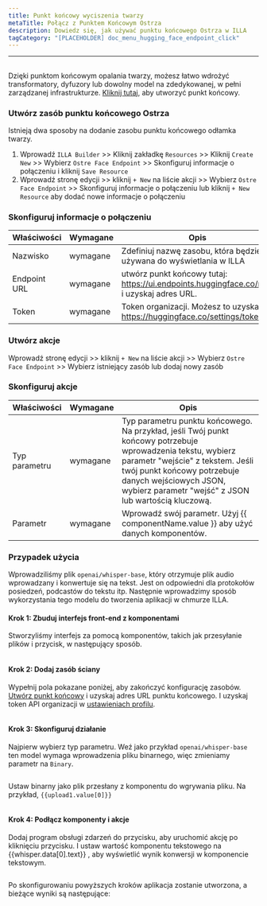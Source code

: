 ```yaml
---
title: Punkt końcowy wyciszenia twarzy
metaTitle: Połącz z Punktem Końcowym Ostrza
description: Dowiedz się, jak używać punktu końcowego Ostrza w ILLA
tagCategory: "[PLACEHOLDER] doc_menu_hugging_face_endpoint_click"
---
```


* * *

## <Heading hidden>Ogniskowy punkt końcowy twarzy</Heading>

Dzięki punktom końcowym opalania twarzy, możesz łatwo wdrożyć transformatory, dyfuzory lub dowolny model na zdedykowanej, w pełni zarządzanej infrastrukturze. [Kliknij tutaj](https://ui.endpoints.huggingface.co/new), aby utworzyć punkt końcowy. 

### Utwórz zasób punktu końcowego Ostrza

Istnieją dwa sposoby na dodanie zasobu punktu końcowego odłamka twarzy. 

1.  Wprowadź `ILLA Builder` >> Kliknij zakładkę `Resources` >> Kliknij `Create New` >> Wybierz `Ostre Face Endpoint` >> Skonfiguruj informacje o połączeniu i kliknij `Save Resource`
2.  Wprowadź stronę edycji >> kliknij `+ New` na liście akcji >> Wybierz `Ostre Face Endpoint` >> Skonfiguruj informacje o połączeniu lub kliknij `+ New Resource` aby dodać nowe informacje o połączeniu

### Skonfiguruj informacje o połączeniu

| Właściwości  | Wymagane | Opis                                                                                      |
| ------------ | -------- | ----------------------------------------------------------------------------------------- |
| Nazwisko     | wymagane | Zdefiniuj nazwę zasobu, która będzie używana do wyświetlania w ILLA                       |
| Endpoint URL | wymagane | utwórz punkt końcowy tutaj: https://ui.endpoints.huggingface.co/new i uzyskaj adres URL.  |
| Token        | wymagane | Token organizacji. Możesz to uzyskać w https://huggingface.co/settings/tokens.            |

### Utwórz akcje

Wprowadź stronę edycji >> kliknij `+ New` na liście akcji >> Wybierz `Ostre Face Endpoint` >> Wybierz istniejący zasób lub dodaj nowy zasób

### Skonfiguruj akcje

| Właściwości   | Wymagane | Opis                                                                                                                                                                                                                                                             |
| ------------- | -------- | ---------------------------------------------------------------------------------------------------------------------------------------------------------------------------------------------------------------------------------------------------------------- |
| Typ parametru | wymagane | Typ parametru punktu końcowego. Na przykład, jeśli Twój punkt końcowy potrzebuje wprowadzenia tekstu, wybierz parametr "wejście" z tekstem. Jeśli twój punkt końcowy potrzebuje danych wejściowych JSON, wybierz parametr "wejść" z JSON lub wartością kluczową. |
| Parametr      | wymagane | Wprowadź swój parametr. Użyj {{ componentName.value }} aby użyć danych komponentów.                                                                                                                                                                              |

### Przypadek użycia

Wprowadziliśmy plik `openai/whisper-base`, który otrzymuje plik audio wprowadzany i konwertuje się na tekst. Jest on odpowiedni dla protokołów posiedzeń, podcastów do tekstu itp. Następnie wprowadzimy sposób wykorzystania tego modelu do tworzenia aplikacji w chmurze ILLA.

#### Krok 1: Zbuduj interfejs front-end z komponentami

Stworzyliśmy interfejs za pomocą komponentów, takich jak przesyłanie plików i przycisk, w następujący sposób.

<img src='https://cdn.illacloud.com/official-website/img/docs/connect/hf1.png' alt="" />

#### Krok 2: Dodaj zasób ściany

Wypełnij pola pokazane poniżej, aby zakończyć konfigurację zasobów. [Utwórz punkt końcowy](https://ui.endpoints.huggingface.co/new) i uzyskaj adres URL punktu końcowego. I uzyskaj token API organizacji w [ustawieniach profilu](https://huggingface.co/settings/tokens). 

<img src='https://cdn.illacloud.com/official-website/img/docs/connect/hf2.png' alt="" />

#### Krok 3: Skonfiguruj działanie

Najpierw wybierz typ parametru. Weź jako przykład `openai/whisper-base` ten model wymaga wprowadzenia pliku binarnego, więc zmieniamy parametr na `Binary`.

<img src='https://cdn.illacloud.com/official-website/img/docs/connect/hf3.png' alt="" />

Ustaw binarny jako plik przesłany z komponentu do wgrywania pliku. Na przykład, `{{upload1.value[0]}}`

<img src='https://cdn.illacloud.com/official-website/img/docs/connect/hf4.png' alt="" />

#### Krok 4: Podłącz komponenty i akcje

Dodaj program obsługi zdarzeń do przycisku, aby uruchomić akcję po kliknięciu przycisku. I ustaw wartość komponentu tekstowego na {{whisper.data[0].text}} , aby wyświetlić wynik konwersji w komponencie tekstowym. 

<img src='https://cdn.illacloud.com/official-website/img/docs/connect/hf5.png' alt="" />

Po skonfigurowaniu powyższych kroków aplikacja zostanie utworzona, a bieżące wyniki są następujące:

<img src='https://cdn.illacloud.com/official-website/img/docs/connect/hf6.gif' alt="" />
